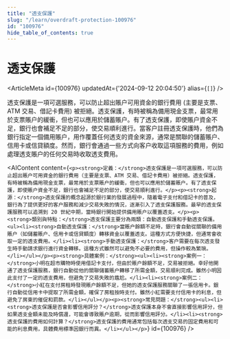 ```yaml
---
title: "透支保護"
slug: "/learn/overdraft-protection-100976"
id: "100976"
hide_table_of_contents: true
---
```



# 透支保護

<ArticleMeta id={100976} updatedAt={'2024-09-12 20:04:50'} alias={`[]`} />
<div className='border-solid border-b border-t-0 my-4 border-[var(--ifm-color-gray-300)]' />

透支保護是一項可選服務，可以防止超出賬户可用資金的銀行費用 (主要是支票、ATM 交易、借記卡費用) 被拒絕。透支保護，有時被稱為備用現金支票，最常用於支票賬户的緩衝，但也可以應用於儲蓄賬户。有了透支保護，即使賬户資金不足，銀行也會補足不足的部分，使交易順利進行。當客户註冊透支保護時，他們為銀行指定一個備用賬户，用作覆蓋任何透支的資金來源，通常是關聯的儲蓄賬户、信用卡或信貸額度。然而，銀行會通過一些方式向客户收取這項服務的費用，例如處理透支賬户的任何交易時收取透支費用。

<AIContent content={`<p><strong>定義：</strong>透支保護是一項可選服務，可以防止超出賬户可用資金的銀行費用（主要是支票、ATM 交易、借記卡費用）被拒絕。透支保護，有時被稱為備用現金支票，最常用於支票賬户的緩衝，但也可以應用於儲蓄賬户。有了透支保護，即使賬户資金不足，銀行也會補足不足的部分，使交易順利進行。</p><p><strong>起源：</strong>透支保護的概念起源於銀行業的發展過程中，隨着電子支付和借記卡的普及，銀行為了提供更好的客户服務和減少交易失敗的情況，逐漸引入了透支保護服務。最早的透支保護服務可以追溯到 20 世紀中期，當時銀行開始提供備用賬户以覆蓋透支。</p><p><strong>類別與特點：</strong>透支保護主要分為兩類：自動透支保護和手動透支保護。<ul><li><strong>自動透支保護：</strong>當賬户餘額不足時，銀行會自動從關聯的備用賬户（如儲蓄賬户、信用卡或信貸額度）轉移資金以覆蓋透支。這種方式方便快捷，但通常會收取一定的透支費用。</li><li><strong>手動透支保護：</strong>客户需要在每次透支發生時手動請求銀行進行資金轉移。這種方式雖然可以避免不必要的費用，但操作較為繁瑣。</li></ul></p><p><strong>具體案例：</strong><ul><li><strong>案例一：</strong>小明在超市購物時使用借記卡支付，但由於賬户餘額不足，交易被拒絕。幸好他開通了透支保護服務，銀行自動從他的關聯儲蓄賬户轉移了所需金額，交易順利完成。雖然小明因此支付了一定的透支費用，但避免了交易失敗的尷尬。</li><li><strong>案例二：</strong>小紅在支付房租時發現賬户餘額不足，但她的透支保護服務關聯了一張信用卡。銀行自動從信用卡中提取了所需金額，確保了房租按時支付。雖然小紅需要支付信用卡的利息，但避免了房東的催促和罰款。</li></ul></p><p><strong>常見問題：</strong><ul><li><strong>透支保護是否會影響信用評分？</strong>透支保護本身不會直接影響信用評分，但如果透支金額未能及時償還，可能會導致賬户逾期，從而影響信用評分。</li><li><strong>透支保護的費用如何計算？</strong>透支保護的費用通常包括每次透支交易的固定費用和可能的利息費用，具體費用標準因銀行而異。</li></ul></p>`} id={100976} />
